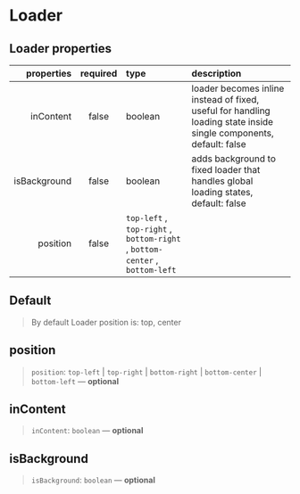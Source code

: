 
<Meta of={LoaderStories} />

# Loader

## Loader properties

|   properties | required | type                                                                                                                               | description                                                                                                        |
| -----------: | :------: | :--------------------------------------------------------------------------------------------------------------------------------- | :----------------------------------------------------------------------------------------------------------------- |
|    inContent |  false   | boolean                                                                                                                            | loader becomes inline instead of fixed, useful for handling loading state inside single components, default: false |
| isBackground |  false   | boolean                                                                                                                            | adds background to fixed loader that handles global loading states, default: false                                 |
|     position |  false   | <code>top-left</code> , <code>top-right</code> , <code>bottom-right</code> , <code>bottom-center</code> , <code>bottom-left</code> |                                                                                                                    |

## Default

> By default Loader position is: top, center

<Canvas />

## position

> `position`: `top-left` | `top-right` | `bottom-right` | `bottom-center` | `bottom-left` — **optional**

<Canvas />

## inContent

> `inContent`: `boolean` — **optional**

<Canvas />

## isBackground

> `isBackground`: `boolean` — **optional**

<Canvas />
